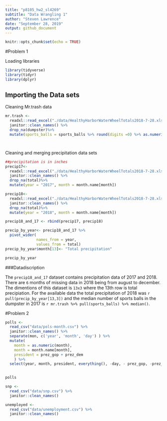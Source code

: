 ```yaml
---
title: "p8105_hw2_sl4269"
subtitle: "Data Wrangling 1"
author: "Steven Lawrence"
date: "September 28, 2019"
output: github_document
---
```


```r
knitr::opts_chunk$set(echo = TRUE)
```

#Problem 1

Loading libraries

```r
library(tidyverse)
library(tidyr)
library(dplyr)
```


## Importing the Data sets

Cleaning Mr.trash data

```r
mr.trash <-
  readxl::read_excel("./data/HealthyHarborWaterWheelTotals2018-7-28.xlsx", na = "", trim_ws = T, skip = 1, sheet = 1) %>% 
  janitor::clean_names() %>% 
  drop_na(dumpster)%>%
  mutate(sports_balls = sports_balls %>% round(digits =0) %>% as.numeric())




```

Cleaning and merging precipitation data sets

```r

##precipitation is in inches
precip17<- 
  readxl::read_excel("./data/HealthyHarborWaterWheelTotals2018-7-28.xlsx", na= "", trim_ws = T, skip = 1, sheet = 4) %>% 
  janitor::clean_names() %>% 
  drop_na(total)%>%
  mutate(year = "2017", month = month.name[month])

precip18<- 
  readxl::read_excel("./data/HealthyHarborWaterWheelTotals2018-7-28.xlsx", na= "", trim_ws = T, skip = 1, sheet = 3) %>% 
  janitor::clean_names() %>% 
  drop_na(total)%>%
  mutate(year = "2018", month = month.name[month])

precip18_and_17 <- rbind(precip17, precip18)

precip_by_year<- precip18_and_17 %>% 
  pivot_wider(
              names_from = year,
              values_from = total)
precip_by_year$month[13]<- "Total precipitation"

precip_by_year

```

###Datadiscription

The `precip18_and_17` dataset contains precipitation data of 2017 and 2018.  There are `6` months of missing data in 2018 being from august to december. The dimentions of this dataset is `13x3` where the 13th row is total precipiation. For the available data the total precipitation of 2018 was `r pull(precip_by_year[13,3])` and the median number of sports balls in the dumpster in 2017 is `r mr.trash %>% pull(sports_balls) %>% median()`.

#Problem 2

```r

polls <- 
  read_csv("data/pols-month.csv") %>% 
  janitor::clean_names() %>% 
  separate(mon, c('year', 'month', 'day') ) %>% 
  mutate(
    month = as.numeric(month), 
    month = month.name[month],
    president = prez_gop + prez_dem 
    ) %>% 
  select(year, month, president, everything(), -day, - prez_gop, -prez_dem) 
  

polls

snp <- 
  read_csv("data/snp.csv") %>% 
  janitor::clean_names()

unemployed <- 
  read_csv("data/unemployment.csv") %>% 
  janitor::clean_names()

```

